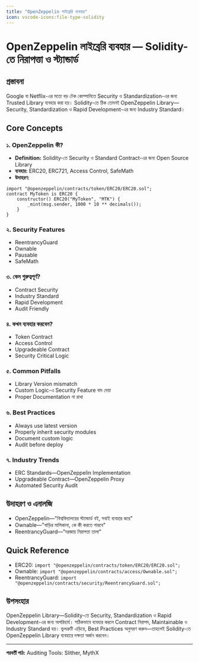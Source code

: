 ```yaml
---
title: "OpenZeppelin লাইব্রেরি ব্যবহার"
icon: vscode-icons:file-type-solidity
---
```


# OpenZeppelin লাইব্রেরি ব্যবহার — Solidity-তে নিরাপত্তা ও স্ট্যান্ডার্ড

## প্রস্তাবনা

Google বা Netflix-এর মতো বড় টেক কোম্পানিতে Security ও Standardization-এর জন্য Trusted Library ব্যবহার করা হয়। Solidity-তে ঠিক তেমনই OpenZeppelin Library—Security, Standardization ও Rapid Development-এর জন্য Industry Standard।

## Core Concepts

### ১. OpenZeppelin কী?
- **Definition:** Solidity-তে Security ও Standard Contract-এর জন্য Open Source Library
- **ব্যবহার:** ERC20, ERC721, Access Control, SafeMath
- **উদাহরণ:**
```solidity
import "@openzeppelin/contracts/token/ERC20/ERC20.sol";
contract MyToken is ERC20 {
    constructor() ERC20("MyToken", "MTK") {
        _mint(msg.sender, 1000 * 10 ** decimals());
    }
}
```

### ২. Security Features
- ReentrancyGuard
- Ownable
- Pausable
- SafeMath

### ৩. কেন গুরুত্বপূর্ণ?
- Contract Security
- Industry Standard
- Rapid Development
- Audit Friendly

### ৪. কখন ব্যবহার করবেন?
- Token Contract
- Access Control
- Upgradeable Contract
- Security Critical Logic

### ৫. Common Pitfalls
- Library Version mismatch
- Custom Logic-এ Security Feature বাদ দেয়া
- Proper Documentation না রাখা

### ৬. Best Practices
- Always use latest version
- Properly inherit security modules
- Document custom logic
- Audit before deploy

### ৭. Industry Trends
- ERC Standards—OpenZeppelin Implementation
- Upgradeable Contract—OpenZeppelin Proxy
- Automated Security Audit

## উদাহরণ ও এনালজি
- OpenZeppelin—"বিশ্ববিদ্যালয়ের স্ট্যান্ডার্ড বই, সবাই ব্যবহার করে"
- Ownable—"বাড়ির মালিকানা, কে কী করতে পারবে"
- ReentrancyGuard—"দরজায় নিরাপত্তা তালা"

## Quick Reference
- ERC20: `import "@openzeppelin/contracts/token/ERC20/ERC20.sol";`
- Ownable: `import "@openzeppelin/contracts/access/Ownable.sol";`
- ReentrancyGuard: `import "@openzeppelin/contracts/security/ReentrancyGuard.sol";`

## উপসংহার

OpenZeppelin Library—Solidity-তে Security, Standardization ও Rapid Development-এর জন্য অপরিহার্য। সঠিকভাবে ব্যবহার করলে Contract নিরাপদ, Maintainable ও Industry Standard হয়। ভুলত্রুটি এড়িয়ে, Best Practices অনুসরণ করুন—তাহলেই Solidity-তে OpenZeppelin Library ব্যবহারে দক্ষতা অর্জন করবেন।

---

**পরবর্তী পাঠ:** Auditing Tools: Slither, MythX
